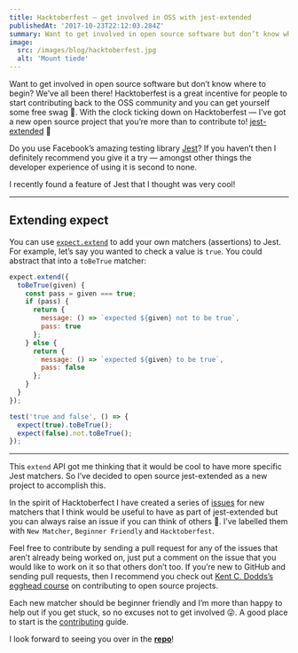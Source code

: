 ```yaml
---
title: Hacktoberfest — get involved in OSS with jest-extended
publishedAt: '2017-10-23T22:12:03.284Z'
summary: Want to get involved in open source software but don’t know where to begin? We’ve all been there!
image:
  src: /images/blog/hacktoberfest.jpg
  alt: 'Mount tiede'
---
```


Want to get involved in open source software but don’t know where to begin? We’ve all been there! Hacktoberfest is a great incentive for people to start contributing back to the OSS community and you can get yourself some free swag 👕. With the clock ticking down on Hacktoberfest — I’ve got a new open source project that you’re more than to contribute to! [jest-extended](https://github.com/mattphillips/jest-extended) 🎉

Do you use Facebook’s amazing testing library [Jest](jestjs.io)? If you haven’t then I definitely recommend you give it a try — amongst other things the developer experience of using it is second to none.

I recently found a feature of Jest that I thought was very cool!

---

## Extending expect

You can use [`expect.extend`](https://jestjs.io/docs/expect#expectextendmatchers) to add your own matchers (assertions) to Jest. For example, let’s say you wanted to check a value is `true`. You could abstract that into a `toBeTrue` matcher:

```js showLineNumbers
expect.extend({
  toBeTrue(given) {
    const pass = given === true;
    if (pass) {
      return {
        message: () => `expected ${given} not to be true`,
        pass: true
      };
    } else {
      return {
        message: () => `expected ${given} to be true`,
        pass: false
      };
    }
  }
});

test('true and false', () => {
  expect(true).toBeTrue();
  expect(false).not.toBeTrue();
});
```

---

This `extend` API got me thinking that it would be cool to have more specific Jest matchers. So I’ve decided to open source jest-extended as a new project to accomplish this.

In the spirit of Hacktoberfect I have created a series of [issues](https://github.com/jest-community/jest-extended/issues) for new matchers that I think would be useful to have as part of jest-extended but you can always raise an issue if you can think of others 🙂. I’ve labelled them with `New Matcher`, `Beginner Friendly` and `Hacktoberfest`.

Feel free to contribute by sending a pull request for any of the issues that aren’t already being worked on, just put a comment on the issue that you would like to work on it so that others don’t too. If you’re new to GitHub and sending pull requests, then I recommend you check out [Kent C. Dodds’s egghead course](https://egghead.io/courses/how-to-contribute-to-an-open-source-project-on-github) on contributing to open source projects.

Each new matcher should be beginner friendly and I’m more than happy to help out if you get stuck, so no excuses not to get involved 😜. A good place to start is the [contributing](https://github.com/jest-community/jest-extended/blob/main/CONTRIBUTING.md) guide.

I look forward to seeing you over in the [**repo**](https://github.com/jest-community/jest-extended)!

